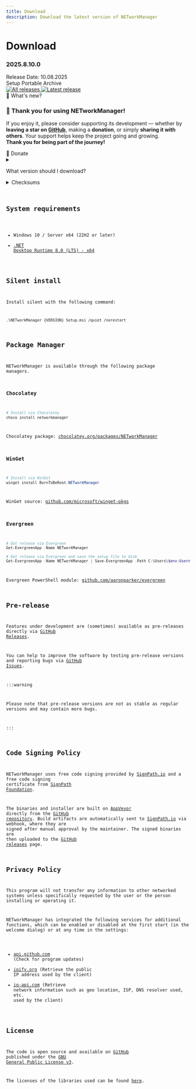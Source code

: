 ```yaml
---
title: Download
description: Download the latest version of NETworkManager
---
```



# Download

<div style={{ display: "flex", justifyContent: "space-between" }}>
  <div>
    <h3>2025.8.10.0</h3>
  </div>
  <div>Release Date: 10.08.2025</div>
</div>

<div className={`${styles.centerButtonContainer} margin-bottom--lg`}>
  <Link
    className={`button button--primary button--outline ${styles.downloadButton}`}
    to="https://github.com/BornToBeRoot/NETworkManager/releases/download/2025.8.10.0/NETworkManager_2025.8.10.0_Setup.msi"
  >
    Setup
  </Link>
  <Link
    className={`button button--info button--outline ${styles.downloadButton}`}
    to="https://github.com/BornToBeRoot/NETworkManager/releases/download/2025.8.10.0/NETworkManager_2025.8.10.0_Portable.zip"
  >
    Portable
  </Link>
  <Link
    className={`button button--info button--outline ${styles.downloadButton}`}
    to="https://github.com/BornToBeRoot/NETworkManager/releases/download/2025.8.10.0/NETworkManager_2025.8.10.0_Archive.zip"
  >
    Archive
  </Link>
</div>

<div className={`${styles.shieldsContainer}`}>
  <a
    className={`${styles.shields}`}
    href="https://github.com/BornToBeroot/NETworkManager/releases"
    target="_blank"
  >
    <img
      alt="All releases"
      src="https://img.shields.io/github/downloads/BornToBeroot/NETworkManager/total.svg?style=for-the-badge&logo=github"
    />
  </a>
  <a
    className={`${styles.shields}`}
    href="https://github.com/BornToBeroot/NETworkManager/releases/latest"
    target="_blank"
  >
    <img
      alt="Latest release"
      src="https://img.shields.io/github/downloads/BornToBeroot/NETworkManager/latest/total.svg?style=for-the-badge&logo=github"
    />
  </a>
</div>

<div className={`${styles.centerButtonContainer}`}>
  <Link
    className={`button button--secondary button--outline ${styles.additionalButton}`}
    to="/docs/changelog/2025-8-10-0"
    target="_blank"
  >
    📃 What's new?
  </Link>
</div>

<div
  className="alert alert--primary"
  style={{ marginTop: "2rem", marginBottom: "2rem", padding: "1rem" }}
>
  <h3>🙏 Thank you for using NETworkManager!</h3>
  <p>
    If you enjoy it, please consider supporting its development — whether by 
    <strong>leaving a star on <a href="https://github.com/BornToBeroot/NETworkManager" target="_blank">GitHub</a></strong>, 
    making a <strong>donation</strong>, or simply <strong>sharing it with others</strong>. 
    Your support helps keep the project going and growing.<br />
    <strong>Thank you for being part of the journey!</strong>
  </p>


  <div style={{ display: "flex", gap: "1rem", marginTop: "1rem" }}>
    <Link
      className={`button button--info button--outline ${styles.additionalButton}`}
      style={{ margin: "0", textDecoration: "none" }}
      to="https://github.com/BornToBeRoot/NETworkManager#-donate"
      target="_blank"
    >
      💖 Donate
    </Link>
  </div>
</div>

<details>
  <summary>
    <p>What version should I download?</p>
  </summary>
  <div>
    <p>NETworkManager is available in three different versions:</p>
    <ul>
      <li>
        <b>Setup</b> (MSI-Installer): Recommended for most users, installs
        NETworkManager for all users on the system. Requires administrator
        privileges. Settings and profiles are stored in the user profile
        directory under <code>~\Documents\NETworkManager</code>.
      </li>
      <li>
        <b>Portable</b> (ZIP-Archive): Run NETworkManager without installation,
        e.g. from a USB stick or network share. Settings and profiles are stored
        in the same directory as the executable. Upgrades are supported by
        copying the <code>Profiles</code> and <code>Settings</code> directories
        to the new version.
      </li>
      <li>
        <b>Archive</b> (ZIP-Archive): Similar to Portable, but stores profiles
        and settings in the user profile directory under{" "}
        <code>~\Documents\NETworkManager</code>. This version might be useful
        for custom deployment scenarios (e.g. Terminal Server, Intune, etc.).
      </li>
    </ul>
  </div>
</details>

<details className="alert alert--secondary">
  <summary>Checksums</summary>
  <div>
    <p>SHA-256 checksums for the latest release:</p>
    <b>Setup</b> (MSI Installer)
    <pre><code>1F899FE5B3F4B162CACED4E933B3033734995D5CA6AD95F6BACE5BB5AB63A6AC</code></pre>
    <b>Portable</b> (ZIP Archive)
    <pre><code>AA2DED2139C9D0FD39A9B20310FA1670549939FAA5E41818E6ADF6A941E98446</code></pre>
    <b>Archive</b> (ZIP Archive)
    <pre><code>2CC3C48F148657AF5CCF4E45587D50964B1E9EADFD8A771EC6FD12D168134504</code></pre>
    <p>You can verify the checksum with one of the following commands:</p>
    <pre>
      <code class="language-powershell">
        # PowerShell
        Get-FileHash -Path .\NETworkManager_&#123;VERSION&#125;_Setup.msi -Algorithm SHA256

        # Linux
        sha256sum -c NETworkManager_&#123;VERSION&#125;_SHA256SUMS
      </code>
    </pre>    
  </div>
</details>

## System requirements

- Windows 10 / Server x64 (22H2 or later)
- [.NET Desktop Runtime 8.0 (LTS) - x64](https://dotnet.microsoft.com/en-us/download/dotnet/8.0/runtime)

## Silent install

Install silent with the following command:

```
.\NETworkManager_{VERSION}_Setup.msi /quiet /norestart
```

## Package Manager

NETworkManager is available through the following package managers.

### Chocolatey

```PowerShell
# Install via Chocolatey
choco install networkmanager
```

Chocolatey package: [chocolatey.org/packages/NETworkManager](https://chocolatey.org/packages/NETworkManager)

### WinGet

```PowerShell
# Install via WinGet
winget install BornToBeRoot.NETworkManager
```

WinGet source: [github.com/microsoft/winget-pkgs](https://github.com/microsoft/winget-pkgs/tree/master/manifests/b/BornToBeRoot/NETworkManager/)

### Evergreen

```PowerShell
# Get release via Evergreen
Get-EvergreenApp -Name NETworkManager

# Get release via Evergreen and save the setup file to disk
Get-EvergreenApp -Name NETworkManager | Save-EvergreenApp -Path C:\Users\$env:Username\Downloads\
```

Evergreen PowerShell module: [github.com/aaronparker/evergreen](https://github.com/aaronparker/evergreen)

## Pre-release

Features under development are (sometimes) available as pre-releases directly via [GitHub Releases](https://github.com/BornToBeRoot/NETworkManager/releases).

You can help to improve the software by testing pre-release versions and reporting bugs via [GitHub Issues](https://github.com/BornToBeRoot/NETworkManager/issues/new/choose).

:::warning

Please note that pre-release versions are not as stable as regular versions and may contain more bugs.

:::

## Code Signing Policy

NETworkManager uses free code signing provided by [SignPath.io](https://signpath.io/) and a free code signing certificate
from [SignPath Foundation](https://signpath.org/).

The binaries and installer are built on [AppVeyor](https://ci.appveyor.com/project/BornToBeRoot/networkmanager) directly from the [GitHub repository](https://github.com/BornToBeRoot/NETworkManager/blob/main/appveyor.yml).
Build artifacts are automatically sent to [SignPath.io](https://signpath.io/) via webhook, where they are signed after manual approval by the maintainer.
The signed binaries are then uploaded to the [GitHub releases](https://github.com/BornToBeRoot/NETworkManager/releases) page.

## Privacy Policy

This program will not transfer any information to other networked systems unless specifically requested
by the user or the person installing or operating it.

NETworkManager has integrated the following services for additional functions, which can be enabled or
disabled at the first start (in the welcome dialog) or at any time in the settings:

- [api.github.com](https://docs.github.com/en/site-policy/privacy-policies/github-general-privacy-statement) (Check for program updates)
- [ipify.org](https://www.ipify.org/) (Retrieve the public IP address used by the client)
- [ip-api.com](https://ip-api.com/docs/legal) (Retrieve network information such as geo location, ISP, DNS resolver used, etc. used by the client)

## License

The code is open source and available on [GitHub](https://github.com/BornToBeRoot/NETworkManager) published under the [GNU General Public License v3](https://github.com/BornToBeRoot/NETworkManager/blob/main/LICENSE).

The licenses of the libraries used can be found [here](https://github.com/BornToBeRoot/NETworkManager/tree/main/Source/NETworkManager.Documentation/Licenses).
